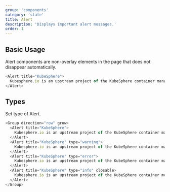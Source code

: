 ```yaml
---
group: 'components'
category: 'state'
title: Alert
description: 'Displays important alert messages.'
order: 1
---
```


## Basic Usage

Alert components are non-overlay elements in the page that does not disappear automatically.

```js live=true
<Alert title="KubeSphere">
  Kubesphere.io is an upstream project of the KubeSphere container management platform.
</Alert>
```

## Types

Set type of Alert.

```js live=true
<Group direction="row" grow>
  <Alert title="KubeSphere">
    Kubesphere.io is an upstream project of the KubeSphere container management platform.
  </Alert>
  <Alert title="KubeSphere" type="warning">
    Kubesphere.io is an upstream project of the KubeSphere container management platform.
  </Alert>
  <Alert title="KubeSphere" type="error">
    Kubesphere.io is an upstream project of the KubeSphere container management platform.
  </Alert>
  <Alert title="KubeSphere" type="info" closable>
    Kubesphere.io is an upstream project of the KubeSphere container management platform.
  </Alert>
</Group>
```
